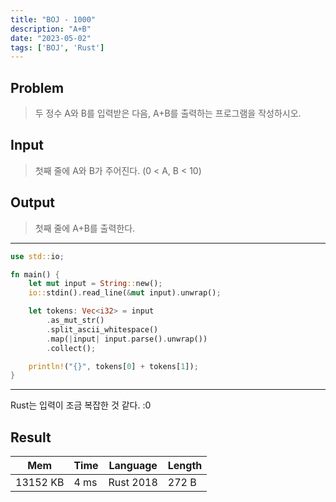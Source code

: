 ```yaml
---
title: "BOJ - 1000"
description: "A+B"
date: "2023-05-02"
tags: ['BOJ', 'Rust']
---
```

## Problem
> 두 정수 A와 B를 입력받은 다음, A+B를 출력하는 프로그램을 작성하시오.

## Input
> 첫째 줄에 A와 B가 주어진다. (0 < A, B < 10)

## Output
> 첫째 줄에 A+B를 출력한다.

---
```rust
use std::io;

fn main() {
    let mut input = String::new();
    io::stdin().read_line(&mut input).unwrap();

    let tokens: Vec<i32> = input
        .as_mut_str()
        .split_ascii_whitespace()
        .map(|input| input.parse().unwrap())
        .collect();

    println!("{}", tokens[0] + tokens[1]);
}
```
---
Rust는 입력이 조금 복잡한 것 같다. :0


## Result
| Mem                     | Time         | Language  | Length |
| ----------------------- | ------------ | --------- | ------ |
| 13152 KB                | 4 ms         | Rust 2018 | 272 B  |
